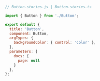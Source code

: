 ```js
// Button.stories.js | Button.stories.ts

import { Button } from './Button';

export default {
  title: 'Button',
  component: Button,
  argTypes: {
    backgroundColor: { control: 'color' },
  },
  parameters: { 
    docs: { 
      page: null 
    } 
  },
};
```